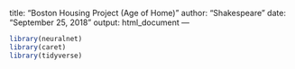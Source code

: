title: "Boston Housing Project (Age of Home)"
author: "Shakespeare"
date: "September 25, 2018"
output: html_document
---
```r
library(neuralnet)
library(caret)
library(tidyverse)
```
